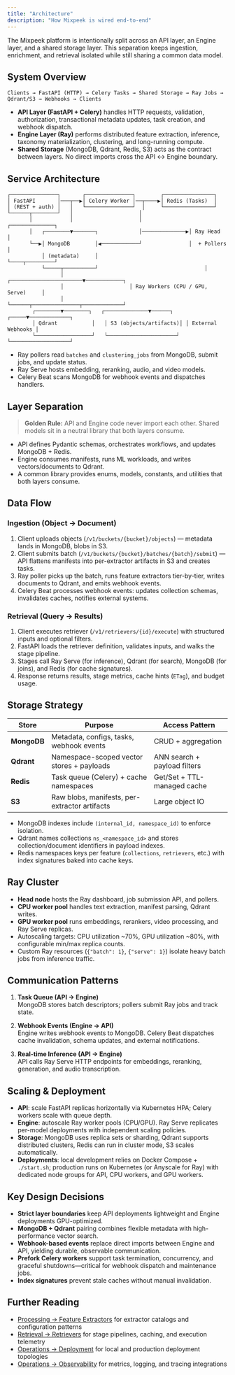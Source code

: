 ```yaml
---
title: "Architecture"
description: "How Mixpeek is wired end-to-end"
---
```


The Mixpeek platform is intentionally split across an API layer, an Engine layer, and a shared storage layer. This separation keeps ingestion, enrichment, and retrieval isolated while still sharing a common data model.

## System Overview

```
Clients → FastAPI (HTTP) → Celery Tasks → Shared Storage → Ray Jobs → Qdrant/S3 → Webhooks → Clients
```

- **API Layer (FastAPI + Celery)** handles HTTP requests, validation, authorization, transactional metadata updates, task creation, and webhook dispatch.
- **Engine Layer (Ray)** performs distributed feature extraction, inference, taxonomy materialization, clustering, and long-running compute.
- **Shared Storage** (MongoDB, Qdrant, Redis, S3) acts as the contract between layers. No direct imports cross the API ↔ Engine boundary.

## Service Architecture

```
┌───────────────┐       ┌───────────────┐        ┌────────────────┐
│ FastAPI       │───┬──▶│ Celery Worker │──┬────▶│ Redis (Tasks)  │
│ (REST + auth) │   │   └───────────────┘  │     └────────────────┘
└──────┬────────┘   │                     │
       │            │                     │               ┌──────────────┐
       │   ┌────────▼───────┐             │──────────────▶│ Ray Head     │
       └──▶│ MongoDB        │◀────────────┘               │  + Pollers   │
           │ (metadata)     │                             └────┬─────────┘
           └─────┬──────────┘                                  │
                 │                     ┌───────────────────────▼────────────┐
                 │                     │ Ray Workers (CPU / GPU, Serve)     │
                 │                     └──────┬───────────────┬─────────────┘
        ┌────────▼────────┐   ┌──────────────▼──────┐   ┌─────▼─────────────┐
        │ Qdrant           │   │ S3 (objects/artifacts)│ │ External Webhooks │
        └──────────────────┘   └──────────────────────┘ └───────────────────┘
```

- Ray pollers read `batches` and `clustering_jobs` from MongoDB, submit jobs, and update status.
- Ray Serve hosts embedding, reranking, audio, and video models.
- Celery Beat scans MongoDB for webhook events and dispatches handlers.

## Layer Separation

> **Golden Rule:** API and Engine code never import each other. Shared models sit in a neutral library that both layers consume.

- API defines Pydantic schemas, orchestrates workflows, and updates MongoDB + Redis.
- Engine consumes manifests, runs ML workloads, and writes vectors/documents to Qdrant.
- A common library provides enums, models, constants, and utilities that both layers consume.

## Data Flow

### Ingestion (Object → Document)

1. Client uploads objects (`/v1/buckets/{bucket}/objects`) — metadata lands in MongoDB, blobs in S3.
2. Client submits batch (`/v1/buckets/{bucket}/batches/{batch}/submit`) — API flattens manifests into per-extractor artifacts in S3 and creates tasks.
3. Ray poller picks up the batch, runs feature extractors tier-by-tier, writes documents to Qdrant, and emits webhook events.
4. Celery Beat processes webhook events: updates collection schemas, invalidates caches, notifies external systems.

### Retrieval (Query → Results)

1. Client executes retriever (`/v1/retrievers/{id}/execute`) with structured inputs and optional filters.
2. FastAPI loads the retriever definition, validates inputs, and walks the stage pipeline.
3. Stages call Ray Serve (for inference), Qdrant (for search), MongoDB (for joins), and Redis (for cache signatures).
4. Response returns results, stage metrics, cache hints (`ETag`), and budget usage.

## Storage Strategy

| Store | Purpose | Access Pattern |
|-------|---------|----------------|
| **MongoDB** | Metadata, configs, tasks, webhook events | CRUD + aggregation |
| **Qdrant** | Namespace-scoped vector stores + payloads | ANN search + payload filters |
| **Redis** | Task queue (Celery) + cache namespaces | Get/Set + TTL-managed cache |
| **S3** | Raw blobs, manifests, per-extractor artifacts | Large object IO |

- MongoDB indexes include `(internal_id, namespace_id)` to enforce isolation.
- Qdrant names collections `ns_<namespace_id>` and stores collection/document identifiers in payload indexes.
- Redis namespaces keys per feature (`collections`, `retrievers`, etc.) with index signatures baked into cache keys.

## Ray Cluster

- **Head node** hosts the Ray dashboard, job submission API, and pollers.
- **CPU worker pool** handles text extraction, manifest parsing, Qdrant writes.
- **GPU worker pool** runs embeddings, rerankers, video processing, and Ray Serve replicas.
- Autoscaling targets: CPU utilization ~70%, GPU utilization ~80%, with configurable min/max replica counts.
- Custom Ray resources (`{"batch": 1}`, `{"serve": 1}`) isolate heavy batch jobs from inference traffic.

## Communication Patterns

1. **Task Queue (API → Engine)**  
   MongoDB stores batch descriptors; pollers submit Ray jobs and track state.

2. **Webhook Events (Engine → API)**  
   Engine writes webhook events to MongoDB. Celery Beat dispatches cache invalidation, schema updates, and external notifications.

3. **Real-time Inference (API → Engine)**  
   API calls Ray Serve HTTP endpoints for embeddings, reranking, generation, and audio transcription.

## Scaling & Deployment

- **API**: scale FastAPI replicas horizontally via Kubernetes HPA; Celery workers scale with queue depth.
- **Engine**: autoscale Ray worker pools (CPU/GPU). Ray Serve replicates per-model deployments with independent scaling policies.
- **Storage**: MongoDB uses replica sets or sharding, Qdrant supports distributed clusters, Redis can run in cluster mode, S3 scales automatically.
- **Deployments**: local development relies on Docker Compose + `./start.sh`; production runs on Kubernetes (or Anyscale for Ray) with dedicated node groups for API, CPU workers, and GPU workers.

## Key Design Decisions

- **Strict layer boundaries** keep API deployments lightweight and Engine deployments GPU-optimized.
- **MongoDB + Qdrant** pairing combines flexible metadata with high-performance vector search.
- **Webhook-based events** replace direct imports between Engine and API, yielding durable, observable communication.
- **Prefork Celery workers** support task termination, concurrency, and graceful shutdowns—critical for webhook dispatch and maintenance jobs.
- **Index signatures** prevent stale caches without manual invalidation.

## Further Reading

- [Processing → Feature Extractors](/processing/feature-extractors) for extractor catalogs and configuration patterns
- [Retrieval → Retrievers](/retrieval/retrievers) for stage pipelines, caching, and execution telemetry
- [Operations → Deployment](/operations/deployment) for local and production deployment topologies
- [Operations → Observability](/operations/observability) for metrics, logging, and tracing integrations
